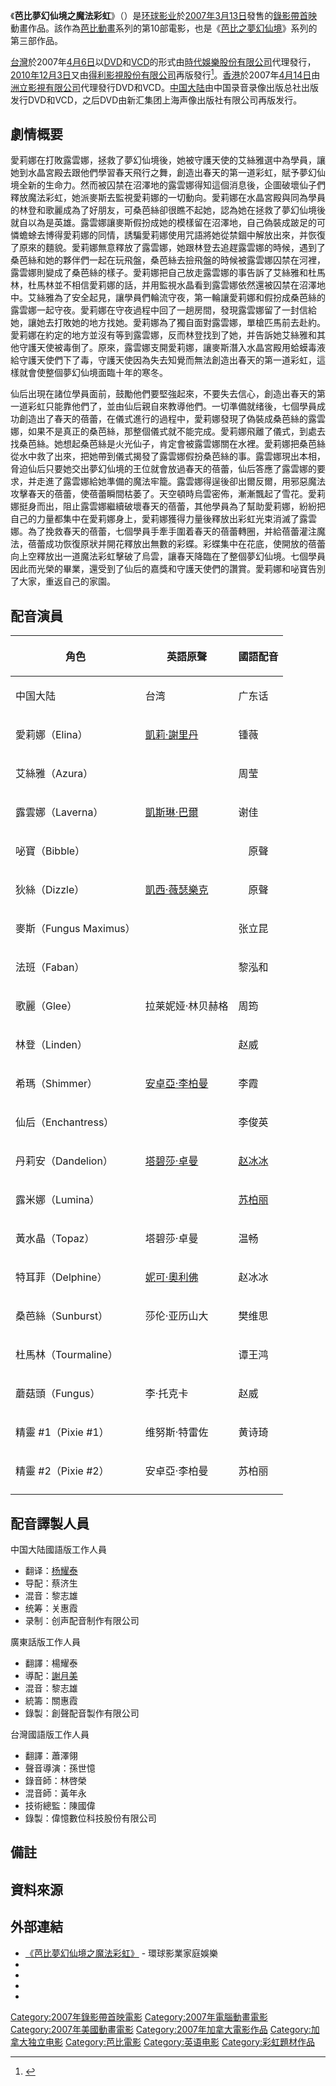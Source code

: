 {{noteTA
|T=zh-hk:Barbie夢幻仙境之魔法彩虹; zh-tw:芭比夢幻仙境之魔法彩虹; zh-hans:芭比彩虹仙子之魔法彩虹;
|G1=Show
|1=zh-hk:Barbie夢幻仙境之魔法彩虹; zh-tw:芭比夢幻仙境之魔法彩虹; zh-hans:芭比彩虹仙子之魔法彩虹;
|2=zh-hk:愛莉娜; zh-tw:愛莉娜; zh-hans:爱莉娜;
|3=zh-hk:雅舒娜; zh-tw:艾絲雅; zh-hans:雅舒娜;
|4=zh-hk:露維娜; zh-tw:露雲娜; zh-hans:露维娜;
|5=zh-hk:蘑菇頭老大; zh-tw:麥斯; zh-hans:蘑菇头老大;
|6=zh-hk:費比; zh-tw:法班; zh-hans:费比;
|7=zh-hk:姬莉; zh-tw:歌麗; zh-hans:姬莉;
|8=zh-hk:連頓; zh-tw:林登; zh-hans:连顿;
|9=zh-hk:女皇; zh-tw:仙后; zh-hans:女皇;
|10=zh-hk:樂美娜; zh-tw:露米娜; zh-hans:乐美娜;
|11=zh-hk:丹莉安; zh-tw:丹莉安; zh-hans:丹莉安;
|12=zh-hk:黛芬妮; zh-tw:特耳菲; zh-hans:戴芬妮;
|13=zh-hk:心瑪; zh-tw:希瑪; zh-hans:心玛;
|14=zh-hk:莎寶絲; zh-tw:桑芭絲; zh-hans:莎宝丝;
|15=zh-hk:杜馬倫; zh-tw:杜馬林; zh-hans:杜马伦;
|16=zh-hk:托芭絲; zh-tw:黃水晶; zh-hans:托芭丝;
|17=zh-hk:比寶; zh-tw:咇寶; zh-hans:比宝;
|18=zh-hk:素素; zh-tw:狄絲; zh-hans:素素;
|19=zh-hk:水晶王宮; zh-tw:水晶宮殿; zh-hans:水晶王宫;
|20=zh-hk:春之降臨儀式; zh-tw:春天飛行之舞; zh-hans:春之降临仪式;
|21=zh-hk:春之花蕊; zh-tw:春天的蓓蕾; zh-hans:春之花蕊;
|22=zh-hk:花蕊; zh-tw:蓓蕾; zh-hans:花蕊;
|23=zh-hk:守護神; zh-tw:守護天使; zh-hans:守护神;
|24=zh-hk:火花仙子; zh-tw:火光仙子; zh-hans:火花仙子;
|25=zh-hk:夢幻仙境之美人魚Barbie; zh-tw:芭比之夢幻仙境 美人魚芭比; zh-hans:芭比彩虹仙子之人鱼公主;
|26=zh-hk:蝴蝶仙子芭比; zh-tw:蝴蝶仙子芭比; zh-hans:芭比之蝴蝶仙子;
}}
{{Infobox Film
| name          = 芭比夢幻仙境之魔法彩虹
| cn_name       = 芭比彩虹仙子之魔法彩虹
| tw_name       = 芭比夢幻仙境之魔法彩虹
| hk_name       = Barbie夢幻仙境之魔法彩虹
| original_name = ''Barbie Fairytopia: Magic of the Rainbow''
| image         = Barbie Fairytopia - Magic of the Rainbow.jpg
| caption       = DVD封面
| director      = 威廉·劉
| producer      = 盧克·卡羅爾<br />保罗·格爾茲<br />蒂凡尼·J·沙特尔沃思
| writer        = {{link-en|伊莉斯·艾倫|Elise Allen}}
| starring      = [[凱莉·謝里丹|凱莉·謝里丹]]<br>{{link-en|维努斯·特雷佐|Venus Terzo}}<br>[[凱斯琳·巴爾|凱斯琳·巴爾]]<br>{{link-en|李·托克卡|Lee Tockar}}<br>[[凱斯琳·巴爾|凱斯琳·巴爾]]<br>[[凱西·薇瑟樂克|凱西·薇瑟樂克]]<br>{{link-en|克里斯托弗·賈茲|Christopher Gaze}}<br>{{link-en|阿利斯塔爾·阿貝爾|Alistair Abell}}<br>拉莱妮娅·林贝赫格<br>{{link-en|安德鲁·弗朗西斯|Andrew Francis}}<br>[[安卓亞·李柏曼|安卓亞·李柏曼]]<br>{{link-en|南希·索里爾|Nancy Sorel}}<br>[[塔碧莎·卓曼|塔碧莎·卓曼]]<br>莎伦·亚历山大
| music          = 埃里克·科爾文
| cinematography = 
| editing        = 西尔文·布莱斯<br>邁克爾·道丁<br>卡桑德拉·麥凱
| studio         = {{link-en|Mainframe Entertainment|Mainframe Studios}}
| distributor    = [[环球影业|环球影业]]
| released       = {{Flagicon|USA}} [[2007年|2007年]][[3月13日|3月13日]]發行<ref>{{Cite web|title=Barbie Fairytopia: Magic of the Rainbow (Video 2007) - Release Info - IMDb|url=https://www.imdb.com/title/tt1007920/releaseinfo?ref_=tt_dt_rdat|author=|date=2022-01-09|access-date=2022-01-09|archive-date=2022-01-09|archive-url=https://web.archive.org/web/20220109070944/https://www.imdb.com/title/tt1007920/releaseinfo?ref_=tt_dt_rdat|dead-url=no}}</ref><br />{{Flagicon|TWN}} 2007年[[4月5日|4月5日]]發行<ref>{{Cite web|title=芭比夢幻仙境之魔法彩虹 - 佳佳唱片行|url=https://www.ccr.com.tw/goods/66470|author=|date=2022-01-09|access-date=2022-01-09|archive-date=2022-01-11|archive-url=https://web.archive.org/web/20220111092130/https://www.ccr.com.tw/goods/66470|dead-url=no}}</ref><br />{{Flagicon|HKG}} 2007年[[4月14日|4月14日]]發行<ref>{{Cite web|title=YESASIA: Barbie Fairytopia - 夢幻仙境之魔法彩虹 (香港版) DVD - 洲立影視 (HK)|url=https://www.yesasia.com/global/barbie-fairytopia-%E5%A4%A2%E5%B9%BB%E4%BB%99%E5%A2%83%E4%B9%8B%E9%AD%94%E6%B3%95%E5%BD%A9%E8%99%B9-%E9%A6%99%E6%B8%AF%E7%89%88/1004856798-0-0-0-zh_TW/info.html|author=|date=2022-01-09|access-date=2022-01-09|archive-date=2022-01-09|archive-url=https://web.archive.org/web/20220109070947/https://www.yesasia.com/global/barbie-fairytopia-%E5%A4%A2%E5%B9%BB%E4%BB%99%E5%A2%83%E4%B9%8B%E9%AD%94%E6%B3%95%E5%BD%A9%E8%99%B9-%E9%A6%99%E6%B8%AF%E7%89%88/1004856798-0-0-0-zh_TW/info.html|dead-url=no}}</ref>
| runtime        = 74分鐘
| rating         = 
| country        = {{USA}}<br />{{CAN}}
| awards         = 
| language       = [[英语|英语]]
| budget         = 
| gross          = 
| imdb_id        = tt1007920
| website        = 
| preceded_by    = [[芭比之夢幻仙境_美人魚芭比|芭比之夢幻仙境 美人魚芭比]]{{efn|name=order1|依照[[芭比之夢幻仙境|芭比之夢幻仙境]]系列電影故事發生的時間次序。}}<br/>[[芭比之十二芭蕾舞公主|芭比之十二芭蕾舞公主]]{{efn|name=order2|依照[[芭比系列電影|芭比系列電影]]上映次序。}}
| followed_by    = [[芭比之森林公主|芭比之森林公主]]{{efn|name=order2}}<br/>[[芭比之蝴蝶仙子|芭比之蝴蝶仙子]]{{efn|name=order1}}
}}
《'''芭比夢幻仙境之魔法彩虹'''》（{{lang-en|''Barbie Fairytopia: Magic of the Rainbow''}}）是[[环球影业|环球影业]]於[[2007年|2007年]][[3月13日|3月13日]]發售的[[錄影帶首映|錄影帶首映]]動畫作品。該作為[[芭比動畫|芭比動畫]]系列的第10部電影，也是《[[芭比之夢幻仙境|芭比之夢幻仙境]]》系列的第三部作品。

[[台灣|台灣]]於2007年[[4月6日|4月6日]]以[[DVD|DVD]]和[[VCD|VCD]]的形式由[[時代娛樂股份有限公司|時代娛樂股份有限公司]]代理發行，[[2010年|2010年]][[12月3日|12月3日]]又由[[得利影視|得利影視股份有限公司]]再版發行<ref>{{Cite web|title=芭比夢幻仙境之魔法彩虹 DVD - PChome 全球購物 - 書店|url=https://global.pchome.com.tw/prod/DNAA56-A50926712|author=|date=2022-01-09|access-date=2022-01-09|archive-date=2022-01-09|archive-url=https://web.archive.org/web/20220109070949/https://global.pchome.com.tw/prod/DNAA56-A50926712|dead-url=no}}</ref>。[[香港|香港]]於2007年[[4月14日|4月14日]]由[[寰亞洲立集團|洲立影視有限公司]]代理發行DVD和VCD。[[中国大陆|中国大陆]]由中国录音录像出版总社出版发行DVD和VCD，之后DVD由新汇集团上海声像出版社有限公司再版发行。

== 劇情概要 ==
愛莉娜在打敗露雲娜，拯救了夢幻仙境後，她被守護天使的艾絲雅選中為學員，讓她到水晶宮殿去跟他們學習春天飛行之舞，創造出春天的第一道彩虹，賦予夢幻仙境全新的生命力。然而被囚禁在沼澤地的露雲娜得知這個消息後，企圖破壞仙子們釋放魔法彩虹，她派麥斯去監視愛莉娜的一切動向。愛莉娜在水晶宮殿與同為學員的林登和歌麗成為了好朋友，可桑芭絲卻很瞧不起她，認為她在拯救了夢幻仙境後就自以為是英雄。露雲娜讓麥斯假扮成她的模樣留在沼澤地，自己偽裝成跛足的可憐蟾蜍去博得愛莉娜的同情，誘騙愛莉娜使用咒語將她從禁錮中解放出來，并恢復了原來的麵貌。愛莉娜無意釋放了露雲娜，她跟林登去追趕露雲娜的時候，遇到了桑芭絲和她的夥伴們一起在玩飛盤，桑芭絲去撿飛盤的時候被露雲娜囚禁在河裡，露雲娜則變成了桑芭絲的樣子。愛莉娜把自己放走露雲娜的事告訴了艾絲雅和杜馬林，杜馬林並不相信愛莉娜的話，并用監視水晶看到露雲娜依然還被囚禁在沼澤地中。艾絲雅為了安全起見，讓學員們輪流守夜，第一輪讓愛莉娜和假扮成桑芭絲的露雲娜一起守夜。愛莉娜在守夜過程中回了一趟房間，發現露雲娜留了一封信給她，讓她去打敗她的地方找她。愛莉娜為了獨自面對露雲娜，單槍匹馬前去赴約。愛莉娜在約定的地方並沒有等到露雲娜，反而林登找到了她，并告訴她艾絲雅和其他守護天使被毒倒了。原來，露雲娜支開愛莉娜，讓麥斯潛入水晶宮殿用蛤蟆毒液給守護天使們下了毒，守護天使因為失去知覺而無法創造出春天的第一道彩虹，這樣就會使整個夢幻仙境面臨十年的寒冬。

仙后出現在諸位學員面前，鼓勵他們要堅強起來，不要失去信心，創造出春天的第一道彩虹只能靠他們了，並由仙后親自來教導他們。一切準備就绪後，七個學員成功創造出了春天的蓓蕾，在儀式進行的過程中，愛莉娜發現了偽裝成桑芭絲的露雲娜，如果不是真正的桑芭絲，那整個儀式就不能完成。愛莉娜飛離了儀式，到處去找桑芭絲。她想起桑芭絲是火光仙子，肯定會被露雲娜關在水裡。愛莉娜把桑芭絲從水中救了出來，把她帶到儀式揭發了露雲娜假扮桑芭絲的事。露雲娜現出本相，脅迫仙后只要她交出夢幻仙境的王位就會放過春天的蓓蕾，仙后答應了露雲娜的要求，并走進了露雲娜給她準備的魔法牢籠。露雲娜得逞後卻出爾反爾，用邪惡魔法攻擊春天的蓓蕾，使蓓蕾瞬間枯萎了。天空頓時烏雲密佈，漸漸飄起了雪花。愛莉娜挺身而出，阻止露雲娜繼續破壞春天的蓓蕾，其他學員為了幫助愛莉娜，紛紛把自己的力量都集中在愛莉娜身上，愛莉娜獲得力量後釋放出彩虹光束消滅了露雲娜。為了挽救春天的蓓蕾，七個學員手牽手圍着春天的蓓蕾轉圈，并給蓓蕾灌注魔法，蓓蕾成功恢復原狀并開花釋放出無數的彩蝶。彩蝶集中在花底，使開放的蓓蕾向上空釋放出一道魔法彩虹擊破了烏雲，讓春天降臨在了整個夢幻仙境。七個學員因此而光榮的畢業，還受到了仙后的嘉獎和守護天使們的讚賞。愛莉娜和咇寶告別了大家，重返自己的家園。

== 配音演員 ==
{| class="wikitable" style="text-align: center;"
|-
!rowspan=2| 角色
!rowspan=2| 英語原聲
!colspan=3| 國語配音
|-
! 中国大陆
! 台湾
! 广东话
|-
| 愛莉娜（Elina） || [[凱莉·謝里丹|凱莉·謝里丹]] || 锺薇 || [[李直平|李直平]] || [[潘芳芳|潘芳芳]]
|-
| 艾絲雅（Azura） || {{link-en|维努斯·特雷佐|Venus Terzo}} || 周莹 || [[王華怡|王華怡]] || [[杜雯惠|杜雯惠]]
|-
| 露雲娜（Laverna） || [[凱斯琳·巴爾|凱斯琳·巴爾]] || 谢佳 || [[孫若瑜|孫若瑜]] || [[邵美君|邵美君]]
|-
| 咇寶（Bibble） || {{link-en|李·托克卡|Lee Tockar}} || colspan="3" style="text-align:center"| 原聲
|-
| 狄絲（Dizzle） || [[凱西·薇瑟樂克|凱西·薇瑟樂克]] || colspan="3" style="text-align:center"| 原聲
|-
| 麥斯（Fungus Maximus） || {{link-en|克里斯托弗·賈茲|Christopher Gaze}} || 张立昆 || [[林協忠|林協忠]] || [[龔國強|龔國強]]
|-
| 法班（Faban） || {{link-en|阿利斯塔爾·阿貝爾|Alistair Abell}} || 黎泓和 || [[夏治世|夏治世]] || [[關信培|關信培]]
|-
| 歌麗（Glee） || 拉莱妮娅·林贝赫格 || 周筠 || [[郭馨雅|郭馨雅]] || [[柯嘉琪|柯嘉琪]]
|-
| 林登（Linden） || {{link-en|安德鲁·弗朗西斯|Andrew Francis}} || 赵威 || [[陳進益|陳進益]] || [[陳仕文|陳仕文]]
|-
| 希瑪（Shimmer） || [[安卓亞·李柏曼|安卓亞·李柏曼]] || 李霞 || rowspan="2"|[[鄭仁君|鄭仁君]] || [[麥智鈞|麥智鈞]]
|-
| 仙后（Enchantress） || {{link-en|南希·索里爾|Nancy Sorel}} || 李俊英 || [[郭碧珍|郭碧珍]]
|-
| 丹莉安（Dandelion） || [[塔碧莎·卓曼|塔碧莎·卓曼]] || [[赵冰冰|赵冰冰]] || rowspan="2"|[[錢欣郁|錢欣郁]] || [[蘇青鳳|蘇青鳳]]
|-
| 露米娜（Lumina） || {{link-en|莎芙隆·亨德森|Saffron Henderson}} || [[苏柏丽|苏柏丽]] || [[楊淑敏|楊淑敏]]
|-
| 黃水晶（Topaz） || 塔碧莎·卓曼 || 温畅 || rowspan="2"|[[姜瑰瑾|姜瑰瑾]] || [[余文詩|余文詩]]
|-
| 特耳菲（Delphine） || [[妮可·奧利佛|妮可·奧利佛]] || 赵冰冰 || 杜雯惠
|-
| 桑芭絲（Sunburst） || 莎伦·亚历山大 || 樊维思 || [[許雲雲|許雲雲]] || [[張雅麗|張雅麗]]
|-
| 杜馬林（Tourmaline） || {{link-en|皮特·纽|Peter New}} || 谭王鸿 || [[孫誠|孫誠]] || [[李建良|李建良]]
|-
| 蘑菇頭（Fungus） || 李·托克卡 || 赵威 || 夏治世 || [[李忠強|李忠強]]
|-
| 精靈 #1（Pixie #1） || 维努斯·特雷佐 || 黄诗琦 || 孫若瑜 || 蘇青鳳
|-
| 精靈 #2（Pixie #2） || 安卓亞·李柏曼 || 苏柏丽 || 許雲雲 || 郭碧珍
|-
|}

== 配音譯製人員 ==
;中国大陆國語版工作人員
*翻译：[[杨耀泰|杨耀泰]]
*导配：蔡济生
*混音：黎志雄
*统筹：关惠霞
*录制：创声配音制作有限公司

;廣東話版工作人員
*翻譯：楊耀泰
*導配：[[謝月美|謝月美]]
*混音：黎志雄
*統籌：關惠霞
*錄製：創聲配音製作有限公司

;台灣國語版工作人員
*翻譯：蕭澤翎
*聲音導演：孫世憶
*錄音師：林啓榮
*混音師：黃年永
*技術總監：陳國偉
*錄製：偉憶數位科技股份有限公司

== 備註 ==
{{reflist|30em|group=lower-alpha}}

== 資料來源 ==
{{Reflist}}

== 外部連結 ==
* [https://www.uphe.com/movies/barbie-fairytopia-magic-of-the-rainbow 《芭比夢幻仙境之魔法彩虹》] {{Wayback|url=https://www.uphe.com/movies/barbie-fairytopia-magic-of-the-rainbow |date=20220201112647 }} - 環球影業家庭娛樂{{en icon}}
* {{imdb title|id=1007920}}
* {{douban|2082025}}
* {{amg movie|383274}}
* {{rotten-tomatoes|barbie-fairytopia-magic-of-the-rainbow}}

{{芭比娃娃}}
[[Category:2007年錄影帶首映電影|Category:2007年錄影帶首映電影]]
[[Category:2007年電腦動畫電影|Category:2007年電腦動畫電影]]
[[Category:2007年美國動畫電影|Category:2007年美國動畫電影]]
[[Category:2007年加拿大電影作品|Category:2007年加拿大電影作品]]
[[Category:加拿大独立电影|Category:加拿大独立电影]]
[[Category:芭比電影|Category:芭比電影]]
[[Category:英语电影|Category:英语电影]]
[[Category:彩虹題材作品|Category:彩虹題材作品]]